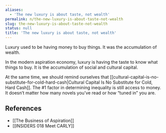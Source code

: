 ```yaml
---
aliases:
  - 'The new luxury is about taste, not wealth'
permalink: n/the-new-luxury-is-about-taste-not-wealth
slug: the-new-luxury-is-about-taste-not-wealth
status: null
title: 'The new luxury is about taste, not wealth'
---
```

Luxury used to be having money to buy things. It was the accumulation of wealth.

In the modern aspiration economy, luxury is having the taste to know what things to buy. It is the accumulation of social and cultural capital.

At the same time, we should remind ourselves that [[cultural-capital-is-no-substitute-for-cold-hard-cash|Cultural Capital Is No Substitute for Cold, Hard Cash]]. The #1 factor in determining inequality is still access to money. It doesn’t matter how many novels you’ve read or how “tuned in” you are.

## References

- [[The Business of Aspiration]]
- [[INSIDERS 018 Meet CARLY]]
